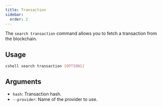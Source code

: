 ```yaml
---
title: Transaction
sidebar:
  order: 2
---
```


The `search transaction` command allows you to fetch a transaction from the blockchain.

## Usage

```bash
cshell search transaction [OPTIONS]
```

## Arguments

- `hash`: Transaction hash.
- `--provider`: Name of the provider to use.

